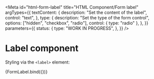 <!-- @license CC0-1.0 -->


<Meta
  id="html-form-label"
  title="HTML Component/Form label"
  argTypes={{
    textContent: {
      description: "Set the content of the label",
      control: "text",
    },
    type: {
      description: "Set the type of the form control",
      options: ["hidden", "checkbox", "radio"],
      control: { type: "radio" },
    },
  }}
  parameters={{
    status: {
      type: "WORK IN PROGRESS",
    },
  }}
/>

# Label component

Styling via the `<label>` element:

<Canvas>
  <Story
    name="Default"
    args={{
      textContent: "Username",
      type: "hidden",
    }}
  >
    {FormLabel.bind({})}
  </Story>
</Canvas>

<ArgsTable story="Default" />
